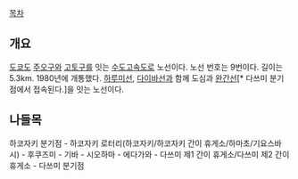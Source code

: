 [[목차]]
== 개요 ==
[[도쿄]]도 [[주오]]구와 [[고토]]구를 잇는 [[수도고속도로]] 노선이다. 노선 번호는 9번이다. 길이는 5.3km. 1980년에 개통했다. [[수도고속도로 하루미선|하루미선]], [[수도고속도로 다이바선|다이바선]]과 함께 도심과 [[수도고속도로 완간선|완간선]][* 다쓰미 분기점에서 접속된다.]을 잇는 노선이다.
== 나들목 ==
하코자키 분기점 - 하코자키 로터리(하코자키/하코자키 간이 휴게소/하마초/기요스바시) - 후쿠즈미 - 기바 - 시오하마 - 에다가와 - 다쓰미 제1 간이 휴게소/다쓰미 제2 간이 휴게소 - 다쓰미 분기점

